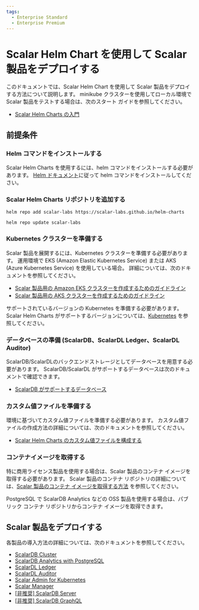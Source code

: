 ```yaml
---
tags:
  - Enterprise Standard
  - Enterprise Premium
---
```


# Scalar Helm Chart を使用して Scalar 製品をデプロイする


<TranslationBanner />

このドキュメントでは、Scalar Helm Chart を使用して Scalar 製品をデプロイする方法について説明します。 minikube クラスターを使用してローカル環境で Scalar 製品をテストする場合は、次のスタート ガイドを参照してください。

* [Scalar Helm Charts の入門](getting-started-scalar-helm-charts.mdx)

## 前提条件

### Helm コマンドをインストールする

Scalar Helm Charts を使用するには、helm コマンドをインストールする必要があります。 [Helm ドキュメント](https://helm.sh/docs/intro/install/)に従って helm コマンドをインストールしてください。

### Scalar Helm Charts リポジトリを追加する

```console
helm repo add scalar-labs https://scalar-labs.github.io/helm-charts
```
```console
helm repo update scalar-labs
```

### Kubernetes クラスターを準備する

Scalar 製品を展開するには、Kubernetes クラスターを準備する必要があります。 運用環境で EKS (Amazon Elastic Kubernetes Service) または AKS (Azure Kubernetes Service) を使用している場合。 詳細については、次のドキュメントを参照してください。

- [Scalar 製品用の Amazon EKS クラスターを作成するためのガイドライン](../scalar-kubernetes/CreateEKSClusterForScalarProducts.mdx)
- [Scalar 製品用の AKS クラスターを作成するためのガイドライン](../scalar-kubernetes/CreateAKSClusterForScalarProducts.mdx)

サポートされているバージョンの Kubernetes を準備する必要があります。Scalar Helm Charts がサポートするバージョンについては、[Kubernetes](https://scalardb.scalar-labs.com/docs/latest/requirements/#kubernetes) を参照してください。

### データベースの準備 (ScalarDB、ScalarDL Ledger、ScalarDL Auditor)

ScalarDB/ScalarDLのバックエンドストレージとしてデータベースを用意する必要があります。 ScalarDB/ScalarDL がサポートするデータベースは次のドキュメントで確認できます。

* [ScalarDB がサポートするデータベース](https://scalardb.scalar-labs.com/docs/latest/requirements#databases)

### カスタム値ファイルを準備する

環境に基づいてカスタム値ファイルを準備する必要があります。 カスタム値ファイルの作成方法の詳細については、次のドキュメントを参照してください。

* [Scalar Helm Charts のカスタム値ファイルを構成する](configure-custom-values-file.mdx)

### コンテナイメージを取得する

特に商用ライセンス製品を使用する場合は、Scalar 製品のコンテナ イメージを取得する必要があります。 Scalar 製品のコンテナ リポジトリの詳細については、[Scalar 製品のコンテナ イメージを取得する方法](../scalar-kubernetes/HowToGetContainerImages.mdx) を参照してください。

PostgreSQL で ScalarDB Analytics などの OSS 製品を使用する場合は、パブリック コンテナ リポジトリからコンテナ イメージを取得できます。

## Scalar 製品をデプロイする

各製品の導入方法の詳細については、次のドキュメントを参照してください。

* [ScalarDB Cluster](how-to-deploy-scalardb-cluster.mdx)
* [ScalarDB Analytics with PostgreSQL](how-to-deploy-scalardb-analytics-postgresql.mdx)
* [ScalarDL Ledger](how-to-deploy-scalardl-ledger.mdx)
* [ScalarDL Auditor](how-to-deploy-scalardl-auditor.mdx)
* [Scalar Admin for Kubernetes](how-to-deploy-scalar-admin-for-kubernetes.mdx)
* [Scalar Manager](getting-started-scalar-manager.mdx)
* [[非推奨] ScalarDB Server](how-to-deploy-scalardb.mdx)
* [[非推奨] ScalarDB GraphQL](how-to-deploy-scalardb-graphql.mdx)
